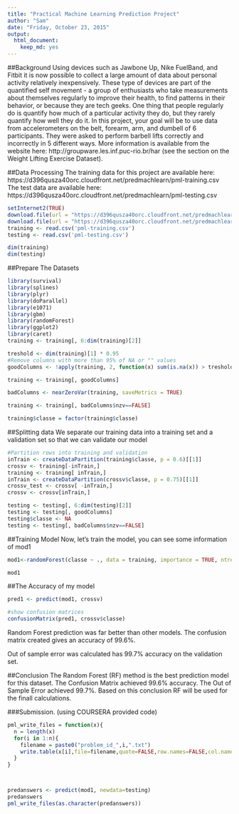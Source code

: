 ```yaml
---
title: "Practical Machine Learning Prediction Project"
author: "Sam"
date: "Friday, October 23, 2015"
output:
  html_document:
    keep_md: yes
---
```


##Background
Using devices such as Jawbone Up, Nike FuelBand, and Fitbit it is now possible to collect a large amount of data about personal activity relatively inexpensively. These type of devices are part of the quantified self movement - a group of enthusiasts who take measurements about themselves regularly to improve their health, to find patterns in their behavior, or because they are tech geeks. One thing that people regularly do is quantify how much of a particular activity they do, but they rarely quantify how well they do it. In this project, your goal will be to use data from accelerometers on the belt, forearm, arm, and dumbell of 6 participants. They were asked to perform barbell lifts correctly and incorrectly in 5 different ways. More information is available from the website here: http://groupware.les.inf.puc-rio.br/har (see the section on the Weight Lifting Exercise Dataset).

##Data Processing
The training data for this project are available here:
https://d396qusza40orc.cloudfront.net/predmachlearn/pml-training.csv
The test data are available here:
https://d396qusza40orc.cloudfront.net/predmachlearn/pml-testing.csv

```r
setInternet2(TRUE)
download.file(url = "https://d396qusza40orc.cloudfront.net/predmachlearn/pml-training.csv", destfile = "pml-training.csv")
download.file(url = "https://d396qusza40orc.cloudfront.net/predmachlearn/pml-testing.csv", destfile = "pml-testing.csv")
training <- read.csv('pml-training.csv')
testing <- read.csv('pml-testing.csv')

dim(training)
dim(testing)
```

##Prepare The Datasets



```r
library(survival)
library(splines)
library(plyr)
library(doParallel)
library(e1071)
library(gbm)
library(randomForest)
library(ggplot2)
library(caret)
training <- training[, 6:dim(training)[2]]

treshold <- dim(training)[1] * 0.95
#Remove columns with more than 95% of NA or "" values
goodColumns <- !apply(training, 2, function(x) sum(is.na(x)) > treshold  || sum(x=="") > treshold)

training <- training[, goodColumns]

badColumns <- nearZeroVar(training, saveMetrics = TRUE)

training <- training[, badColumns$nzv==FALSE]

training$classe = factor(training$classe)


```

##Splitting data
We separate our training data into a training set and a validation set so that we can validate our model

```r
#Partition rows into training and validation
inTrain <- createDataPartition(training$classe, p = 0.6)[[1]]
crossv <- training[-inTrain,]
training <- training[ inTrain,]
inTrain <- createDataPartition(crossv$classe, p = 0.75)[[1]]
crossv_test <- crossv[ -inTrain,]
crossv <- crossv[inTrain,]

testing <- testing[, 6:dim(testing)[2]]
testing <- testing[, goodColumns]
testing$classe <- NA
testing <- testing[, badColumns$nzv==FALSE]
```
 


##Training Model
Now, let's train the model, you can see some information of mod1 
```r
mod1<-randomForest(classe ~ ., data = training, importance = TRUE, ntrees = 10)

mod1
```

##The Accuracy of my model
```r
pred1 <- predict(mod1, crossv) 

#show confusion matrices
confusionMatrix(pred1, crossv$classe)
```
Random Forest prediction was far better than other models.  The confusion matrix created gives an accuracy of 99.6%.

Out of sample error was calculated has 99.7% accuracy on the validation set.


##Conclusion
The Random Forest (RF) method is the best prediction model for this dataset. The Confusion Matrix achieved 99.6% accuracy. The Out of Sample Error achieved 99.7%. Based on this conclusion RF will be used for the finall calculations.

###Submission. (using COURSERA provided code) 
```r
pml_write_files = function(x){
  n = length(x)
  for(i in 1:n){
    filename = paste0("problem_id_",i,".txt")
    write.table(x[i],file=filename,quote=FALSE,row.names=FALSE,col.names=FALSE)
  }
}



predanswers <- predict(mod1, newdata=testing)
predanswers
pml_write_files(as.character(predanswers))

```